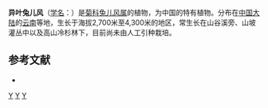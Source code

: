 {{Speciesbox
| taxon = Ainsliaea foliosa
| binomial_authority = Hand.-Mazz.
}}

'''异叶兔儿风'''（[[学名|学名]]：{{lang|la|''Ainsliaea foliosa''}}）是[[菊科|菊科]][[兔儿风属|兔儿风属]]的植物，为中国的特有植物。分布在[[中国大陆|中国大陆]]的[[云南|云南]]等地，生长于海拔2,700米至4,300米的地区，常生长在山谷溪旁、山坡灌丛中以及高山冷杉林下，目前尚未由人工引种栽培。

== 参考文献 ==
<div class="references-small">
* {{cite web| url =http://www.bioinfo.cn/db05/KmzwSpecies.php?action=view&id=4062| title =异叶兔儿风| work =《中国高等植物数据库全库》| publisher =中国科学院微生物研究所| author =昆明植物研究所| accessdate =2009-02-24| deadurl =yes| archiveurl =https://web.archive.org/web/20160305032454/http://www.bioinfo.cn/db05/KmzwSpecies.php?action=view&id=4062| archivedate =2016-03-05}}
</div>
{{Taxonbar|from=Q11065883}}

[[Category:兔儿风属|Y]]
[[Category:中國特有植物|Y]]
[[Category:云南植物|Y]]